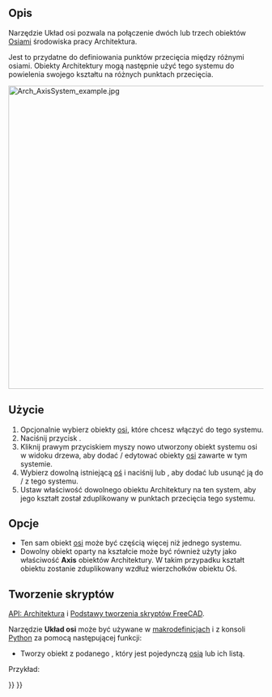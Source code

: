 <languages/>

{{Docnav/pl
|[[Arch_Axis/pl|Osie]]
|[[Arch_Grid/pl|Siatka]]
|[[BIM_Workbench/pl|środowisko pracy BIM]]
|IconL=Arch_Axis.svg
|IconR=Arch_Grid.svg
|IconC=Workbench_BIM.svg
}}

{{VeryImportantMessage|POLECENIE TO JEST CZĘŚCIĄ ZINTEGROWANEGO środowiska pracy [[BIM_Workbench/pl|BIM]] w V1.0<br>
Ta strona została zaktualizowana dla tej wersji.}}

{{GuiCommand/pl
|Name=Arch AxisSystem
|Name/pl=Architektura: Układ osi
|MenuLocation=Opisy → Układ osi
|Workbenches=[[BIM_Workbench/pl|BIM]]
|SeeAlso=[[Arch_Axis/pl|Osie]], [[Arch_Grid/pl|Siatka]]
}}

<span id="Description"></span>
==Opis==

Narzędzie Układ osi pozwala na połączenie dwóch lub trzech obiektów [[Arch_Axis/pl|Osiami]] środowiska pracy Architektura.

Jest to przydatne do definiowania punktów przecięcia między różnymi osiami. Obiekty Architektury mogą następnie użyć tego systemu do powielenia swojego kształtu na różnych punktach przecięcia.

[[Image:Arch AxisSystem example.jpg|600px]]
{{Caption|Trzy obiekty [[Arch_Axis/pl|osi]] połączone w jeden [[Arch_AxisSystem/pl|układ osi]]. Obiekt [[Arch_Structure/pl|konstrukcji]] używa tego systemu jako swojej właściwości {{PropertyData|Axis}}, aby jego kształt był powielany w każdym punkcie przecięcia.}}

<span id="Usage"></span>
==Użycie==

# Opcjonalnie wybierz obiekty [[Arch_Axis/pl|osi]], które chcesz włączyć do tego systemu.
# Naciśnij przycisk {{Button|[[Image:Arch_AxisSystem.svg|16px]] '''Układ osi'''}}.
# Kliknij prawym przyciskiem myszy nowo utworzony obiekt systemu osi w widoku drzewa, aby dodać / edytować obiekty [[Arch_Axis/pl|osi]] zawarte w tym systemie.
# Wybierz dowolną istniejącą [[Arch_Axis/pl|oś]] i naciśnij {{Button|[[Image:Arch Add.svg|16px]] [[Arch_Add/pl|Połącz obiekty]]}} lub {{Button|[[Image:Arch_Remove.svg|16px]] [[Arch_Remove/pl|Usuń komponent]]}}, aby dodać lub usunąć ją do / z tego systemu.
# Ustaw właściwość {{PropertyData|Axis}} dowolnego obiektu Architektury na ten system, aby jego kształt został zduplikowany w punktach przecięcia tego systemu.

<span id="Options"></span>
==Opcje==

* Ten sam obiekt [[Arch_Axis/pl|osi]] może być częścią więcej niż jednego systemu.
* Dowolny obiekt oparty na kształcie może być również użyty jako właściwość '''Axis''' obiektów Architektury. W takim przypadku kształt obiektu zostanie zduplikowany wzdłuż wierzchołków obiektu Oś.

<span id="Scripting"></span>
==Tworzenie skryptów==

{{Emphasis|Zobacz również:}} [[Arch_API/pl|API: Architektura]] i [[FreeCAD_Scripting_Basics/pl|Podstawy tworzenia skryptów FreeCAD]].

Narzędzie '''Układ osi''' może być używane w [[Macros/pl|makrodefinicjach]] i z konsoli [[Python/pl|Python]] za pomocą następującej funkcji:
{{Code|code=
AxisSystem = makeAxisSystem(axes, name="Axis System")
}}

* Tworzy obiekt {{Incode|AxisSystem}} z podanego {{Incode|axes}}, który jest pojedynczą [[Arch_Axis/pl|osią]] lub ich listą.

Przykład:
{{Code|code=
import Draft, Arch

Axes = Arch.makeAxis(5, 1000)

Axes.ViewObject.LineWidth = 3
Axes.ViewObject.BubbleSize = 200
Axes.ViewObject.FontSize = 150

Axes2 = Arch.makeAxis(6, 500)

Axes2.ViewObject.LineWidth = 2
Axes2.ViewObject.BubbleSize = 200
Axes2.ViewObject.FontSize = 150
Axes2.ViewObject.NumberingStyle = "A,B,C"
FreeCAD.ActiveDocument.recompute()

Axes2.Length = 6000
Draft.rotate(Axes2, -90)
Draft.move(Axes2, FreeCAD.Vector(-1000, 2500, 0))
FreeCAD.ActiveDocument.recompute()

AxisSystem = Arch.makeAxisSystem([Axes, Axes2])

Structure = Arch.makeStructure(length=200, width=200, height=100)
Draft.move(Structure, FreeCAD.Vector(-100, 0, 0))
Structure.Axis = AxisSystem
FreeCAD.ActiveDocument.recompute()
}}


{{Docnav/pl
|[[Arch_Axis/pl|Osie]]
|[[Arch_Grid/pl|Siatka]]
|[[BIM_Workbench/pl|środowisko pracy BIM]]
|IconL=Arch_Axis.svg
|IconR=Arch_Grid.svg
|IconC=Workbench_BIM.svg
}}

{{BIM_Tools_navi{{#translation:}}}}
{{Userdocnavi{{#translation:}}}}